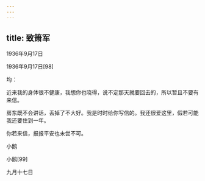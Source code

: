 ```yaml
---
---
---
```

title: 致箫军
---




1936年9月17日


1936年9月17日[98]


均：

近来我的身体很不健康，我想你也晓得，说不定那天就要回去的，所以暂且不要有来信。

房东既不会讲话，丢掉了不大好。我是时时给你写信的。我还很爱这里，假若可能我还要住到一年。

你若来信，报报平安也未尝不可。

小鹅


小鹅[99]


九月十七日